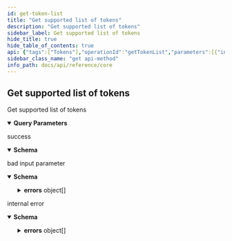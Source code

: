 ```yaml
---
id: get-token-list
title: "Get supported list of tokens"
description: "Get supported list of tokens"
sidebar_label: Get supported list of tokens
hide_title: true
hide_table_of_contents: true
api: {"tags":["Tokens"],"operationId":"getTokenList","parameters":[{"in":"query","name":"include","required":false,"schema":{"type":"array","items":{"type":"string","enum":["chain"]}}},{"in":"query","name":"filter[token_type]","required":false,"schema":{"type":"array","items":{"type":"string","description":"Type of token","enum":["erc20","erc721"]}}}],"responses":{"200":{"description":"success","content":{"application/vnd.api+json":{"schema":{"type":"object","properties":{"data":{"type":"array","items":{"allOf":[{"type":"object","required":["id","type"],"properties":{"id":{"type":"string"},"type":{"type":"string","enum":["token"]}}},{"type":"object","required":["attributes","relationships"],"properties":{"attributes":{"type":"object","required":["name","symbol","token_type"],"properties":{"name":{"type":"string"},"icon":{"type":"string","description":"Link to icon","example":"https://some.storage.com/image.png"},"symbol":{"type":"string"},"token_type":{"type":"string","description":"Type of token","enum":["erc20","erc721"]}}},"relationships":{"type":"object","required":["chains"],"properties":{"chains":{"type":"object","properties":{"data":{"type":"array","items":{"type":"object","required":["id","type"],"properties":{"id":{"type":"string"},"type":{"type":"string","enum":["chain"]}}}}}}}}}}]}},"included":{"type":"array","items":{"allOf":[{"type":"object","required":["id","type"],"properties":{"id":{"type":"string"},"type":{"type":"string","enum":["chain"]}}},{"type":"object","required":["attributes","relationships"],"properties":{"attributes":{"type":"object","required":["name","bridge_contract","chain_type","chain_params"],"properties":{"name":{"type":"string"},"icon":{"type":"string","description":"Link to network icon","example":"https://some.storage.com/image.png"},"bridge_contract":{"type":"string","description":"Address of bridge contract in specific chain"},"chain_type":{"type":"string","description":"Type of blockchain by supported wallets, APIs, etc.","enum":["evm","solana"]},"chain_params":{"oneOf":[{"type":"object","required":["chain_id","rpc_url","native_symbol"],"properties":{"chain_id":{"type":"integer","format":"int64"},"rpc_url":{"type":"string"},"native_symbol":{"type":"string"},"explorer_url":{"type":"string"}}},{"type":"object","required":["network"],"properties":{"network":{"type":"string","enum":["testnet","mainnet"]}}}]}}},"relationships":{"type":"object","required":["tokens"],"properties":{"tokens":{"type":"object","properties":{"data":{"type":"array","items":{"type":"object","required":["id","type"],"properties":{"id":{"type":"string"},"type":{"type":"string","enum":["token"]}}}}}}}}}}]}}}}}}},"400":{"description":"bad input parameter","content":{"application/vnd.api+json":{"schema":{"description":"Standard JSON:API error","type":"object","required":["errors"],"properties":{"errors":{"type":"array","description":"Non empty array of errors occurred during request processing","items":{"type":"object","required":["title","status"],"properties":{"title":{"type":"string","description":"Title is a short, human-readable summary of the problem","example":"Bad Request"},"detail":{"type":"string","description":"Detail is a human-readable explanation specific to this occurrence of the problem","example":"Request body was expected"},"status":{"type":"integer","description":"Status is the HTTP status code applicable to this problem","example":400,"enum":[400,401,403,404,409,500]}}}}}}}}},"500":{"description":"internal error","content":{"application/vnd.api+json":{"schema":{"description":"Standard JSON:API error","type":"object","required":["errors"],"properties":{"errors":{"type":"array","description":"Non empty array of errors occurred during request processing","items":{"type":"object","required":["title","status"],"properties":{"title":{"type":"string","description":"Title is a short, human-readable summary of the problem","example":"Bad Request"},"detail":{"type":"string","description":"Detail is a human-readable explanation specific to this occurrence of the problem","example":"Request body was expected"},"status":{"type":"integer","description":"Status is the HTTP status code applicable to this problem","example":400,"enum":[400,401,403,404,409,500]}}}}}}}}}},"description":"Get supported list of tokens","method":"get","path":"/v1/tokens","servers":[{"url":"https://api.rarify.tokend.io","description":"Rarimo Core API [beta]"}],"info":{"version":"1.0.0","title":"core","description":""},"postman":{"name":"Get supported list of tokens","description":{"type":"text/plain"},"url":{"path":["v1","tokens"],"host":["{{baseUrl}}"],"query":[{"disabled":false,"key":"include","value":""},{"disabled":false,"key":"filter[token_type]","value":""}],"variable":[]},"header":[{"key":"Accept","value":"application/vnd.api+json"}],"method":"GET"}}
sidebar_class_name: "get api-method"
info_path: docs/api/reference/core
---
```



## Get supported list of tokens



Get supported list of tokens

<details style={{"marginBottom":"1rem"}} data-collapsed={false} open={true}><summary style={{}}><strong>Query Parameters</strong></summary><div><ul><ParamsItem className={"paramsItem"} param={{"in":"query","name":"include","required":false,"schema":{"type":"array","items":{"type":"string","enum":["chain"]}}}}></ParamsItem><ParamsItem className={"paramsItem"} param={{"in":"query","name":"filter[token_type]","required":false,"schema":{"type":"array","items":{"type":"string","description":"Type of token","enum":["erc20","erc721"]}}}}></ParamsItem></ul></div></details><div><ApiTabs><TabItem label={"200"} value={"200"}><div>

success

</div><div><MimeTabs schemaType={"response"}><TabItem label={"application/vnd.api+json"} value={"application/vnd.api+json"}><SchemaTabs><TabItem label={"Schema"} value={"Schema"}><details style={{}} data-collapsed={false} open={true}><summary style={{"textAlign":"left"}}><strong>Schema</strong></summary><div style={{"textAlign":"left","marginLeft":"1rem"}}></div><ul style={{"marginLeft":"1rem"}}><SchemaItem collapsible={false} name={"data"} required={false} schemaDescription={undefined} schemaName={"object[]"} qualifierMessage={undefined} defaultValue={undefined}></SchemaItem><SchemaItem collapsible={false} name={"included"} required={false} schemaDescription={undefined} schemaName={"object[]"} qualifierMessage={undefined} defaultValue={undefined}></SchemaItem></ul></details></TabItem><TabItem label={"Example (from schema)"} value={"Example (from schema)"}><ResponseSamples responseExample={"{\n  \"data\": [\n    {\n      \"id\": \"string\",\n      \"type\": \"token\",\n      \"attributes\": {\n        \"name\": \"string\",\n        \"icon\": \"https://some.storage.com/image.png\",\n        \"symbol\": \"string\",\n        \"token_type\": \"erc20\"\n      },\n      \"relationships\": {\n        \"chains\": {\n          \"data\": [\n            {\n              \"id\": \"string\",\n              \"type\": \"chain\"\n            }\n          ]\n        }\n      }\n    }\n  ],\n  \"included\": [\n    {\n      \"id\": \"string\",\n      \"type\": \"chain\",\n      \"attributes\": {\n        \"name\": \"string\",\n        \"icon\": \"https://some.storage.com/image.png\",\n        \"bridge_contract\": \"string\",\n        \"chain_type\": \"evm\",\n        \"chain_params\": {\n          \"chain_id\": 0,\n          \"rpc_url\": \"string\",\n          \"native_symbol\": \"string\",\n          \"explorer_url\": \"string\"\n        }\n      },\n      \"relationships\": {\n        \"tokens\": {\n          \"data\": [\n            {\n              \"id\": \"string\",\n              \"type\": \"token\"\n            }\n          ]\n        }\n      }\n    }\n  ]\n}"} language={"json"}></ResponseSamples></TabItem></SchemaTabs></TabItem></MimeTabs></div></TabItem><TabItem label={"400"} value={"400"}><div>

bad input parameter

</div><div><MimeTabs schemaType={"response"}><TabItem label={"application/vnd.api+json"} value={"application/vnd.api+json"}><SchemaTabs><TabItem label={"Schema"} value={"Schema"}><details style={{}} data-collapsed={false} open={true}><summary style={{"textAlign":"left"}}><strong>Schema</strong></summary><div style={{"textAlign":"left","marginLeft":"1rem"}}></div><ul style={{"marginLeft":"1rem"}}><SchemaItem collapsible={true} className={"schemaItem"}><details style={{}}><summary style={{}}><strong>errors</strong><span style={{"opacity":"0.6"}}> object[]</span></summary><div style={{"marginLeft":"1rem"}}><div style={{"marginTop":".5rem","marginBottom":".5rem"}}>

Non empty array of errors occurred during request processing

</div><SchemaItem collapsible={false} name={"title"} required={false} schemaDescription={"Title is a short, human-readable summary of the problem"} schemaName={"string"} qualifierMessage={undefined} defaultValue={undefined}></SchemaItem><SchemaItem collapsible={false} name={"detail"} required={false} schemaDescription={"Detail is a human-readable explanation specific to this occurrence of the problem"} schemaName={"string"} qualifierMessage={undefined} defaultValue={undefined}></SchemaItem><SchemaItem collapsible={false} name={"status"} required={false} schemaDescription={"Status is the HTTP status code applicable to this problem"} schemaName={"integer"} qualifierMessage={"**Possible values:** [`400`, `401`, `403`, `404`, `409`, `500`]"} defaultValue={undefined}></SchemaItem></div></details></SchemaItem></ul></details></TabItem><TabItem label={"Example (from schema)"} value={"Example (from schema)"}><ResponseSamples responseExample={"{\n  \"errors\": [\n    {\n      \"title\": \"Bad Request\",\n      \"detail\": \"Request body was expected\",\n      \"status\": 400\n    }\n  ]\n}"} language={"json"}></ResponseSamples></TabItem></SchemaTabs></TabItem></MimeTabs></div></TabItem><TabItem label={"500"} value={"500"}><div>

internal error

</div><div><MimeTabs schemaType={"response"}><TabItem label={"application/vnd.api+json"} value={"application/vnd.api+json"}><SchemaTabs><TabItem label={"Schema"} value={"Schema"}><details style={{}} data-collapsed={false} open={true}><summary style={{"textAlign":"left"}}><strong>Schema</strong></summary><div style={{"textAlign":"left","marginLeft":"1rem"}}></div><ul style={{"marginLeft":"1rem"}}><SchemaItem collapsible={true} className={"schemaItem"}><details style={{}}><summary style={{}}><strong>errors</strong><span style={{"opacity":"0.6"}}> object[]</span></summary><div style={{"marginLeft":"1rem"}}><div style={{"marginTop":".5rem","marginBottom":".5rem"}}>

Non empty array of errors occurred during request processing

</div><SchemaItem collapsible={false} name={"title"} required={false} schemaDescription={"Title is a short, human-readable summary of the problem"} schemaName={"string"} qualifierMessage={undefined} defaultValue={undefined}></SchemaItem><SchemaItem collapsible={false} name={"detail"} required={false} schemaDescription={"Detail is a human-readable explanation specific to this occurrence of the problem"} schemaName={"string"} qualifierMessage={undefined} defaultValue={undefined}></SchemaItem><SchemaItem collapsible={false} name={"status"} required={false} schemaDescription={"Status is the HTTP status code applicable to this problem"} schemaName={"integer"} qualifierMessage={"**Possible values:** [`400`, `401`, `403`, `404`, `409`, `500`]"} defaultValue={undefined}></SchemaItem></div></details></SchemaItem></ul></details></TabItem><TabItem label={"Example (from schema)"} value={"Example (from schema)"}><ResponseSamples responseExample={"{\n  \"errors\": [\n    {\n      \"title\": \"Bad Request\",\n      \"detail\": \"Request body was expected\",\n      \"status\": 400\n    }\n  ]\n}"} language={"json"}></ResponseSamples></TabItem></SchemaTabs></TabItem></MimeTabs></div></TabItem></ApiTabs></div>
      